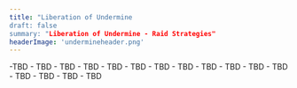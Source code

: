 ```yaml
---
title: "Liberation of Undermine
draft: false
summary: "Liberation of Undermine - Raid Strategies"
headerImage: 'undermineheader.png'
---
```


<BossCard title="Vexie and the Geargrinders" id="225822">
-TBD 
- TBD 
</BossCard>

<BossCard title="Cauldron of Carnage" id="229181">
- TBD 
- TBD 
</BossCard>

<BossCard title="Rik Reverb" id="228652">
- TBD 
- TBD 
</BossCard>

<BossCard title="Stix Bunkjunker" id="230322">
- TBD 
- TBD 
</BossCard>

<BossCard title="Sprocketmonger Lockenstock" id="230583">
- TBD 
- TBD 
</BossCard>

<BossCard title="One-Armed Bandit" id='228458'>
- TBD 
- TBD
</BossCard>

<BossCard title="Mugzee" id='229953'>
- TBD
- TBD
</BossCard>
 
<BossCard title="Chrome King Gallywix" id='237194'>
- TBD 
- TBD
</BossCard>
